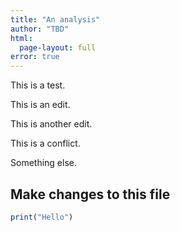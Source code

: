 ```yaml
---
title: "An analysis"
author: "TBD"
html:
  page-layout: full
error: true
---
```


This is a test.

This is an edit.

This is another edit.

This is a conflict.

Something else.


## Make changes to this file

```r
print("Hello")
```

